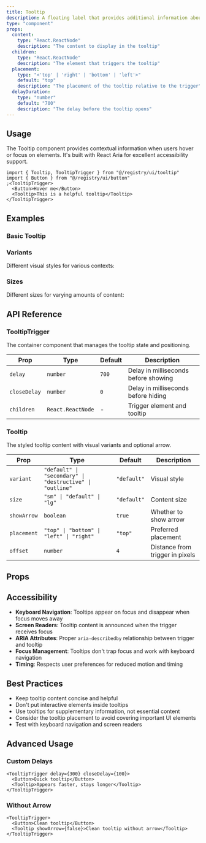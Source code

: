 ```yaml
---
title: Tooltip
description: A floating label that provides additional information about an element when hovered or focused.
type: "component"
props:
  content:
    type: "React.ReactNode"
    description: "The content to display in the tooltip"
  children:
    type: "React.ReactNode"
    description: "The element that triggers the tooltip"
  placement:
    type: "<'top' | 'right' | 'bottom' | 'left'>"
    default: "top"
    description: "The placement of the tooltip relative to the trigger"
  delayDuration:
    type: "number"
    default: "700"
    description: "The delay before the tooltip opens"
---
```


## Usage

The Tooltip component provides contextual information when users hover or focus on elements. It's built with React Aria for excellent accessibility support.

```tsx
import { Tooltip, TooltipTrigger } from "@/registry/ui/tooltip"
import { Button } from "@/registry/ui/button"
;<TooltipTrigger>
  <Button>Hover me</Button>
  <Tooltip>This is a helpful tooltip</Tooltip>
</TooltipTrigger>
```

## Examples

### Basic Tooltip

<ComponentPreview component="tooltip" example="basic" />

### Variants

Different visual styles for various contexts:

<ComponentPreview component="tooltip" example="variants" />

### Sizes

Different sizes for varying amounts of content:

<ComponentPreview component="tooltip" example="sizes" />

## API Reference

### TooltipTrigger

The container component that manages the tooltip state and positioning.

| Prop         | Type              | Default | Description                          |
| ------------ | ----------------- | ------- | ------------------------------------ |
| `delay`      | `number`          | `700`   | Delay in milliseconds before showing |
| `closeDelay` | `number`          | `0`     | Delay in milliseconds before hiding  |
| `children`   | `React.ReactNode` | -       | Trigger element and tooltip          |

### Tooltip

The styled tooltip content with visual variants and optional arrow.

| Prop        | Type                                                     | Default     | Description                     |
| ----------- | -------------------------------------------------------- | ----------- | ------------------------------- |
| `variant`   | `"default" \| "secondary" \| "destructive" \| "outline"` | `"default"` | Visual style                    |
| `size`      | `"sm" \| "default" \| "lg"`                              | `"default"` | Content size                    |
| `showArrow` | `boolean`                                                | `true`      | Whether to show arrow           |
| `placement` | `"top" \| "bottom" \| "left" \| "right"`                 | `"top"`     | Preferred placement             |
| `offset`    | `number`                                                 | `4`         | Distance from trigger in pixels |

## Props

<PropsTable name="tooltip" />

## Accessibility

- **Keyboard Navigation**: Tooltips appear on focus and disappear when focus moves away
- **Screen Readers**: Tooltip content is announced when the trigger receives focus
- **ARIA Attributes**: Proper `aria-describedby` relationship between trigger and tooltip
- **Focus Management**: Tooltips don't trap focus and work with keyboard navigation
- **Timing**: Respects user preferences for reduced motion and timing

## Best Practices

- Keep tooltip content concise and helpful
- Don't put interactive elements inside tooltips
- Use tooltips for supplementary information, not essential content
- Consider the tooltip placement to avoid covering important UI elements
- Test with keyboard navigation and screen readers

## Advanced Usage

### Custom Delays

```tsx
<TooltipTrigger delay={300} closeDelay={100}>
  <Button>Quick tooltip</Button>
  <Tooltip>Appears faster, stays longer</Tooltip>
</TooltipTrigger>
```

### Without Arrow

```tsx
<TooltipTrigger>
  <Button>Clean tooltip</Button>
  <Tooltip showArrow={false}>Clean tooltip without arrow</Tooltip>
</TooltipTrigger>
```
